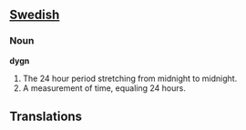 ==[[Swedish]]==
=== Noun ===

'''dygn'''

# The 24 hour period stretching from midnight to midnight. 
# A measurement of time, equaling 24 hours.

== Translations ==